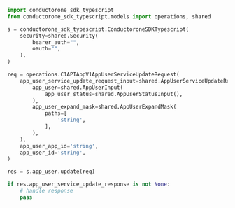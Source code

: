 ```python Update.py
import conductorone_sdk_typescript
from conductorone_sdk_typescript.models import operations, shared

s = conductorone_sdk_typescript.ConductoroneSDKTypescript(
    security=shared.Security(
        bearer_auth="",
        oauth="",
    ),
)

req = operations.C1APIAppV1AppUserServiceUpdateRequest(
    app_user_service_update_request_input=shared.AppUserServiceUpdateRequestInput(
        app_user=shared.AppUserInput(
            app_user_status=shared.AppUserStatusInput(),
        ),
        app_user_expand_mask=shared.AppUserExpandMask(
            paths=[
                'string',
            ],
        ),
    ),
    app_user_app_id='string',
    app_user_id='string',
)

res = s.app_user.update(req)

if res.app_user_service_update_response is not None:
    # handle response
    pass
```
